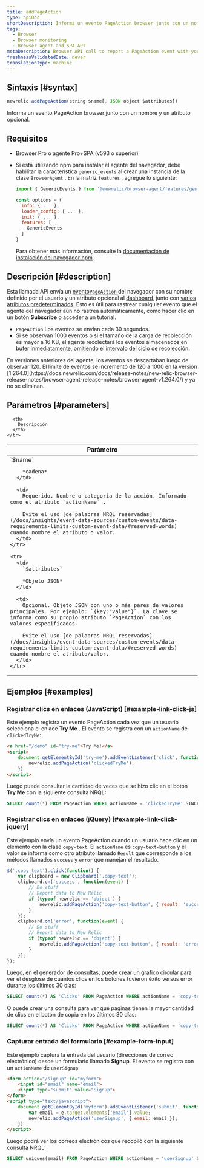 ```yaml
---
title: addPageAction
type: apiDoc
shortDescription: Informa un evento PageAction browser junto con un nombre y un atributo opcional.
tags:
  - Browser
  - Browser monitoring
  - Browser agent and SPA API
metaDescription: Browser API call to report a PageAction event with your user-defined name and attributes to New Relic Dashboards.
freshnessValidatedDate: never
translationType: machine
---
```


## Sintaxis [#syntax]

```js
newrelic.addPageAction(string $name[, JSON object $attributes])
```

Informa un evento PageAction browser junto con un nombre y un atributo opcional.

## Requisitos

* Browser Pro o agente Pro+SPA (v593 o superior)

* Si está utilizando npm para instalar el agente del navegador, debe habilitar la característica `generic_events` al crear una instancia de la clase `BrowserAgent` . En la matriz `features` , agregue lo siguiente:

  ```js
  import { GenericEvents } from '@newrelic/browser-agent/features/generic_events';

  const options = {
    info: { ... },
    loader_config: { ... },
    init: { ... },
    features: [
      GenericEvents
    ]
  }
  ```

  Para obtener más información, consulte la [documentación de instalación del navegador npm](https://www.npmjs.com/package/@newrelic/browser-agent#new-relic-browser-agent).

## Descripción [#description]

Esta llamada API envía un [evento`PageAction` ](/docs/insights/explore-data/custom-events/insert-browser-custom-events-attributes-insights-javascript-api)del navegador con su nombre definido por el usuario y un atributo opcional al [dashboard](/docs/query-your-data/explore-query-data/dashboards/introduction-new-relic-one-dashboards), junto con [varios atributos predeterminados](/attribute-dictionary/?event=PageAction). Esto es útil para rastrear cualquier evento que el agente del navegador aún no rastrea automáticamente, como hacer clic en un botón <DNT>**Subscribe**</DNT> o acceder a un tutorial.

* `PageAction` Los eventos se envían cada 30 segundos.
* Si se observan 1000 eventos o si el tamaño de la carga de recolección es mayor a 16 KB, el agente recolectará los eventos almacenados en búfer inmediatamente, omitiendo el intervalo del ciclo de recolección.

<Callout variant="important">
  En versiones anteriores del agente, los eventos se descartaban luego de observar 120. El límite de eventos se incrementó de 120 a 1000 en la versión [1.264.0](https://docs.newrelic.com/docs/release-notes/new-relic-browser-release-notes/browser-agent-release-notes/browser-agent-v1.264.0/) y ya no se eliminan.
</Callout>

## Parámetros [#parameters]

<table>
  <thead>
    <tr>
      <th width="25%">
        Parámetro
      </th>

      <th>
        Descripción
      </th>
    </tr>
  </thead>

  <tbody>
    <tr>
      <td>
        `$name`

        *cadena*
      </td>

      <td>
        Requerido. Nombre o categoría de la acción. Informado como el atributo `actionName` .

        Evite el uso [de palabras NRQL reservadas](/docs/insights/event-data-sources/custom-events/data-requirements-limits-custom-event-data/#reserved-words) cuando nombre el atributo o valor.
      </td>
    </tr>

    <tr>
      <td>
        `$attributes`

        *Objeto JSON*
      </td>

      <td>
        Opcional. Objeto JSON con uno o más pares de valores principales. Por ejemplo: `{key:"value"}`. La clave se informa como su propio atributo `PageAction` con los valores especificados.

        Evite el uso [de palabras NRQL reservadas](/docs/insights/event-data-sources/custom-events/data-requirements-limits-custom-event-data/#reserved-words) cuando nombre el atributo/valor.
      </td>
    </tr>
  </tbody>
</table>

## Ejemplos [#examples]

### Registrar clics en enlaces (JavaScript) [#example-link-click-js]

Este ejemplo registra un evento PageAction cada vez que un usuario selecciona el enlace <DNT>**Try Me**</DNT> . El evento se registra con un `actionName` de `clickedTryMe`:

```html
<a href="/demo" id="try-me">Try Me!</a>
<script>
    document.getElementById('try-me').addEventListener('click', function(e) {
        newrelic.addPageAction('clickedTryMe');
    })
</script>
```

Luego puede consultar la cantidad de veces que se hizo clic en el botón <DNT>**Try Me**</DNT> con la siguiente consulta NRQL:

```sql
SELECT count(*) FROM PageAction WHERE actionName = 'clickedTryMe' SINCE 1 hour ago
```

### Registrar clics en enlaces (jQuery) [#example-link-click-jquery]

Este ejemplo envía un evento PageAction cuando un usuario hace clic en un elemento con la clase `copy-text`. El `actionName` es `copy-text-button` y el valor se informa como otro atributo llamado `Result` que corresponde a los métodos llamados `success` y `error` que manejan el resultado.

```js
$('.copy-text').click(function() {
    var clipboard = new Clipboard('.copy-text');
    clipboard.on('success', function(event) {
        // Do stuff
        // Report data to New Relic
        if (typeof newrelic == 'object') {
            newrelic.addPageAction('copy-text-button', { result: 'success' });
        }
    });
    clipboard.on('error', function(event) {
        // Do stuff
        // Report data to New Relic
        if (typeof newrelic == 'object') {
            newrelic.addPageAction('copy-text-button', { result: 'error' });
        }
    });
});
```

Luego, en el generador de consultas, puede crear un gráfico circular para ver el desglose de cuántos clics en los botones tuvieron éxito versus error durante los últimos 30 días:

```sql
SELECT count(*) AS 'Clicks' FROM PageAction WHERE actionName = 'copy-text-button' FACET result SINCE 30 days ago
```

O puede crear una consulta para ver qué páginas tienen la mayor cantidad de clics en el botón de copia en los últimos 30 días:

```sql
SELECT count(*) AS 'Clicks' FROM PageAction WHERE actionName = 'copy-text-button' FACET currentUrl SINCE 30 days ago
```

### Capturar entrada del formulario [#example-form-input]

Este ejemplo captura la entrada del usuario (direcciones de correo electrónico) desde un formulario llamado <DNT>**Signup**</DNT>. El evento se registra con un `actionName` de `userSignup`:

```html
<form action="/signup" id="myform">
    <input id="email" name="email">
    <input type="submit" value="Signup">
</form>
<script type="text/javascript">
    document.getElementById('myform').addEventListener('submit', function(e) {
        var email = e.target.elements['email'].value;
        newrelic.addPageAction('userSignup', { email: email });
    })
</script>
```

Luego podrá ver los correos electrónicos que recopiló con la siguiente consulta NRQL:

```sql
SELECT uniques(email) FROM PageAction WHERE actionName = 'userSignup' SINCE 1 hour ago
```